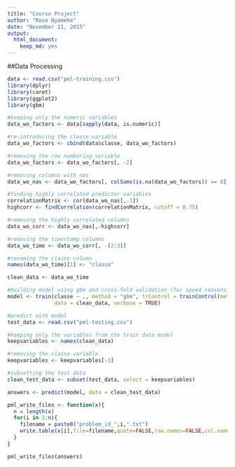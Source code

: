 ```yaml
---
title: "Course Project"
author: "Rose Nyameke"
date: "November 21, 2015"
output: 
  html_document: 
    keep_md: yes
---
```

##Data Processing
````r
data <- read.csv("pml-training.csv")
library(dplyr)
library(caret)
library(ggplot2)
library(gbm)
````

````r
#keeping only the numeric variables
data_wo_factors <- data[sapply(data, is.numeric)]

#re-introducing the classe variable
data_wo_factors <- cbind(data$classe, data_wo_factors)

#removing the row numbering variable
data_wo_factors <- data_wo_factors[, -2]

#removing columns with nas
data_wo_nas <- data_wo_factors[, colSums(is.na(data_wo_factors)) == 0]

#finding highly correlated predictor variables
correlationMatrix <- cor(data_wo_nas[,-1])
highcorr <- findCorrelation(correlationMatrix, cutoff = 0.75)

#removing the highly correlated columns
data_wo_corr <- data_wo_nas[,-highcorr]

#removing the timestamp columns
data_wo_time <- data_wo_corr[, -(2:3)]

#renaming the classe column
names(data_wo_time)[1] <- "classe"

clean_data <- data_wo_time

````

````r
#building model using gbm and cross-fold validation (for speed reasons)
model <- train(classe ~ ., method = "gbm", trControl = trainControl(method = "cv", number = 10),
               data = clean_data, verbose = TRUE)
````

````r

#predict with model
test_data <- read.csv("pml-testing.csv")

#keeping only the variables from the train data model
keepvariables <- names(clean_data)

#removing the classe variable
keepvariables <- keepvariables[-1]

#subsetting the test data
clean_test_data <- subset(test_data, select = keepvariables)

````

````r
answers <- predict(model, data = clean_test_data)

pml_write_files <- function(x){
  n = length(x)
  for(i in 1:n){
    filename = paste0("problem_id_",i,".txt")
    write.table(x[i],file=filename,quote=FALSE,row.names=FALSE,col.names=FALSE)
  }
}

pml_write_files(answers)

````